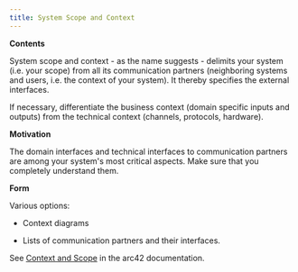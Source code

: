 ```yaml
---
title: System Scope and Context
---
```


**Contents**

System scope and context - as the name suggests - delimits your system (i.e.
your scope) from all its communication partners (neighboring systems and users,
i.e. the context of your system). It thereby specifies the external interfaces.

If necessary, differentiate the business context (domain specific inputs and
outputs) from the technical context (channels, protocols, hardware).

**Motivation**

The domain interfaces and technical interfaces to communication partners are
among your system's most critical aspects. Make sure that you completely
understand them.

**Form**

Various options:

- Context diagrams

- Lists of communication partners and their interfaces.

See [Context and Scope](https://docs.arc42.org/section-3/) in the arc42
documentation.
